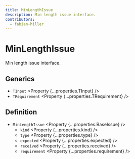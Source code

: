 ```yaml
---
title: MinLengthIssue
description: Min length issue interface.
contributors:
  - fabian-hiller
---
```



# MinLengthIssue

Min length issue interface.

## Generics

- `TInput` <Property {...properties.TInput} />
- `TRequirement` <Property {...properties.TRequirement} />

## Definition

- `MinLengthIssue` <Property {...properties.BaseIssue} />
  - `kind` <Property {...properties.kind} />
  - `type` <Property {...properties.type} />
  - `expected` <Property {...properties.expected} />
  - `received` <Property {...properties.received} />
  - `requirement` <Property {...properties.requirement} />
